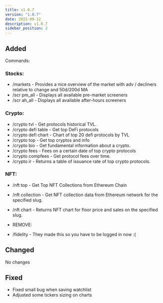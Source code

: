 ```yaml
---
title: v1.0.7
version: "1.0.7"
date: 2022-09-12
description: v1.0.7
sidebar_position: 2
---
```


## Added

Commands:

### Stocks:
- /markets - Provides a nice overview of the market with adv / decliners relative to change and 50d/200d MA
- /scr pm_all - Displays all available pre-market screeners
- /scr ah_all - Displays all available after-hours screeners

### Crypto:
- /crypto tvl - Get protocols historical TVL.
- /crypto defi table - Get top DeFi protocols
- /crypto defi chart - Chart of top 20 defi protocols by TVL
- /crypto top - Get top cryptos and info
- /crypto bio - Get fundamental information about a crypto.
- /crypto fees - Fees on a certain date of top crypto protocols
- /crypto compfees - Get protocol fees over time.
- /crypto ir - Returns a table of issuance rate of top crypto protocols.

### NFT:
- /nft top - Get Top NFT Collections from Ethereum Chain
- /nft collection - Get NFT collection data from Ethereum network for the specified slug.
- /nft chart - Returns NFT chart for floor price and sales on the specified slug.

- REMOVE:
- /fidelity - They made this so you have to be logged in now :(

## Changed
No changes

## Fixed
- Fixed small bug when saving watchlist
- Adjusted some tickers sizing on charts
